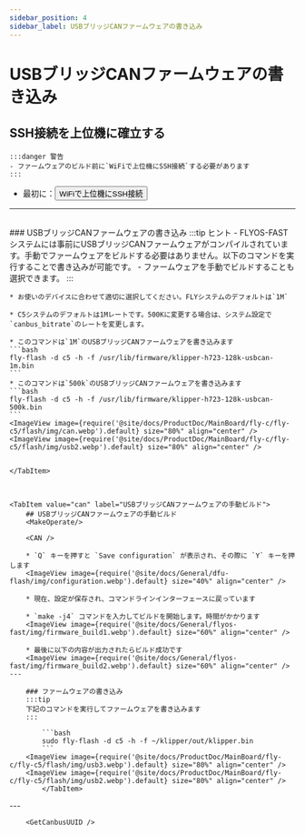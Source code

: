 ```yaml
---
sidebar_position: 4
sidebar_label: USBブリッジCANファームウェアの書き込み
---
```



# USBブリッジCANファームウェアの書き込み

## SSH接続を上位機に確立する

    :::danger 警告
    - ファームウェアのビルド前に`WiFiで上位機にSSH接続`する必要があります
    :::

 * 最初に：<Button variant="contained" disableElevation component="a" rel="noopener" href="/docs/ProductDoc/MainBoard/fly-c/fly-c5/ssh#使用wifi接続して上位機にsshする">WiFiで上位機にSSH接続</Button>  
 ---
 <br/>

<Tabs>
    <TabItem value="usb" label="USBブリッジCANファームウェアの書き込み" default>
    ### USBブリッジCANファームウェアの書き込み
    :::tip ヒント
    - FLYOS-FASTシステムには事前にUSBブリッジCANファームウェアがコンパイルされています。手動でファームウェアをビルドする必要はありません。以下のコマンドを実行することで書き込みが可能です。
    - ファームウェアを手動でビルドすることも選択できます。
    :::

    * お使いのデバイスに合わせて適切に選択してください。FLYシステムのデフォルトは`1M`

    * C5システムのデフォルトは1Mレートです。500Kに変更する場合は、システム設定で`canbus_bitrate`のレートを変更します。

    * このコマンドは`1M`のUSBブリッジCANファームウェアを書き込みます
    ```bash
    fly-flash -d c5 -h -f /usr/lib/firmware/klipper-h723-128k-usbcan-1m.bin
    ```
    * このコマンドは`500k`のUSBブリッジCANファームウェアを書き込みます
    ```bash
    fly-flash -d c5 -h -f /usr/lib/firmware/klipper-h723-128k-usbcan-500k.bin
    ```
    <ImageView image={require('@site/docs/ProductDoc/MainBoard/fly-c/fly-c5/flash/img/can.webp').default} size="80%" align="center" />
    <ImageView image={require('@site/docs/ProductDoc/MainBoard/fly-c/fly-c5/flash/img/usb2.webp').default} size="80%" align="center" />


    </TabItem>



    <TabItem value="can" label="USBブリッジCANファームウェアの手動ビルド">
        ## USBブリッジCANファームウェアの手動ビルド
        <MakeOperate/>
    
        <CAN />
    
        * `Q` キーを押すと `Save configuration` が表示され、その際に `Y` キーを押します
        <ImageView image={require('@site/docs/General/dfu-flash/img/configuration.webp').default} size="40%" align="center" />
    
        * 現在、設定が保存され、コマンドラインインターフェースに戻っています
    
        * `make -j4` コマンドを入力してビルドを開始します。時間がかかります
        <ImageView image={require('@site/docs/General/flyos-fast/img/firmware_build1.webp').default} size="60%" align="center" />
    
        * 最後に以下の内容が出力されたらビルド成功です
        <ImageView image={require('@site/docs/General/flyos-fast/img/firmware_build2.webp').default} size="60%" align="center" />
    ---

        ### ファームウェアの書き込み
        :::tip
        下記のコマンドを実行してファームウェアを書き込みます
        :::
        
            ```bash
            sudo fly-flash -d c5 -h -f ~/klipper/out/klipper.bin
            ```
        <ImageView image={require('@site/docs/ProductDoc/MainBoard/fly-c/fly-c5/flash/img/usb3.webp').default} size="80%" align="center" />
        <ImageView image={require('@site/docs/ProductDoc/MainBoard/fly-c/fly-c5/flash/img/usb2.webp').default} size="80%" align="center" />
            </TabItem>
</Tabs>
---

<br/>

        <GetCanbusUUID />
